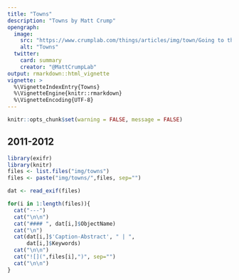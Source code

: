```yaml
---
title: "Towns"
description: "Towns by Matt Crump"
opengraph:
  image: 
    src: "https://www.crumplab.com/things/articles/img/town/Going to the subway.jpg"
    alt: "Towns"
  twitter:
    card: summary
    creator: "@MattCrumpLab"
output: rmarkdown::html_vignette
vignette: >
  %\VignetteIndexEntry{Towns}
  %\VignetteEngine{knitr::rmarkdown}
  %\VignetteEncoding{UTF-8}
---
```




```r
knitr::opts_chunk$set(warning = FALSE, message = FALSE)
```

## 2011-2012

```r
library(exifr)
library(knitr)
files <- list.files("img/towns")
files <- paste("img/towns/",files, sep="")

dat <- read_exif(files)

for(i in 1:length(files)){
  cat("---")
  cat("\n\n")
  cat("#### ", dat[i,]$ObjectName)
  cat("\n")
  cat(dat[i,]$'Caption-Abstract', " | ",
      dat[i,]$Keywords)
  cat("\n\n")
  cat("![](",files[i],")", sep="")
  cat("\n\n")
}
```





